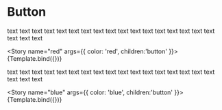

<Meta title="atoms/使用MDX文档" component={Button} />



# Button

text text text text text text text text text text text text text text text text text text text text 

<Story
  name="red"
  args={{
    color: 'red',
    children:'button'
  }}>
  {Template.bind({})}
</Story>


text text text text text text text text text text text text text text text text text text text text 

<Story
  name="blue"
  args={{
    color: 'blue',
    children:'button'
  }}>
  {Template.bind({})}
</Story>